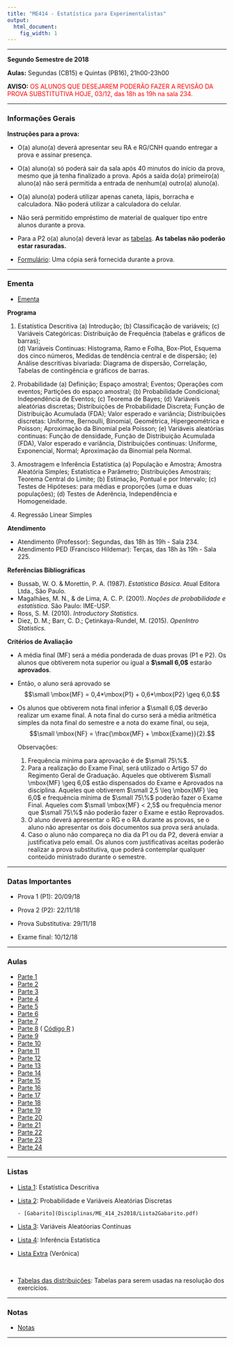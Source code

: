 ```yaml
---
title: "ME414 - Estatística para Experimentalistas"
output:
  html_document:
    fig_width: 1
---
```


----

**Segundo Semestre de 2018**

**Aulas:** Segundas (CB15) e Quintas (PB16), 21h00-23h00 

**AVISO:**<span style="color:red"> OS ALUNOS QUE DESEJAREM PODERÃO FAZER A REVISÃO DA PROVA SUBSTITUTIVA HOJE, 03/12, das 18h as 19h na sala 234.  </span>

----

### Informações Gerais

**Instruções para a prova:**

- O(a) aluno(a) deverá apresentar seu RA e RG/CNH quando entregar a prova e assinar presença.

- O(a) aluno(a) só poderá sair da sala após 40 minutos do início da prova, mesmo que já tenha finalizado a prova. Após a saída do(a) primeiro(a) aluno(a) não será permitida a entrada de nenhum(a) outro(a) aluno(a).

- O(a) aluno(a) poderá utilizar apenas caneta, lápis, borracha e calculadora. Não poderá utilizar a calculadora do celular.

- Não será permitido empréstimo de material de qualquer tipo entre alunos durante a prova. 

- Para a P2 o(a) aluno(a) deverá levar as [tabelas](Disciplinas/ME_414_2s2018/Tabelas.pdf). **As tabelas não poderão estar rasuradas.** 

- [Formulário](Disciplinas/ME_414_2s2018/Formulario.pdf): Uma cópia será fornecida durante a prova.


----

### Ementa

- [Ementa](Disciplinas/ME_414_2s2018/Ementa.pdf)


**Programa**

  1. Estatística Descritiva
    (a) Introdução;
    (b) Classificação de variáveis;	
    (c) Variáveis Categóricas: Distribuição de Frequência (tabelas e gráficos de barras);	
    (d) Variáveis Contínuas: Histograma, Ramo e Folha, Box-Plot, Esquema dos cinco números, Medidas de tendência central e de dispersão;
    (e) Análise descritivas bivariada: Diagrama de dispersão, Correlação, Tabelas de contingência e gráficos de barras.

  2. Probabilidade
    (a) Definição; Espaço amostral; Eventos; Operações com eventos; Partições do espaço amostral;
    (b) Probabilidade Condicional; Independência de Eventos;
    (c) Teorema de Bayes;
    (d) Variáveis aleatórias discretas; Distribuições de Probabilidade Discreta; Função de Distribuição Acumulada (FDA); Valor esperado e variância; Distribuições discretas: Uniforme, Bernoulli, Binomial, Geométrica, Hipergeométrica e Poisson; Aproximação da Binomial pela Poisson;
    (e) Variáveis aleatórias continuas: Função de densidade, Função de Distribuição Acumulada (FDA), Valor esperado e variância, Distribuições continuas: Uniforme, Exponencial, Normal; Aproximação da Binomial pela Normal.

  3. Amostragem e Inferência Estatística
    (a) População e Amostra; Amostra Aleatória Simples; Estatística e Parâmetro; Distribuições Amostrais; Teorema Central do Limite;
    (b) Estimação, Pontual e por Intervalo;
    (c) Testes de Hipóteses: para médias e proporções (uma e duas populações);
    (d) Testes de Aderência, Independência e Homogeneidade.

  4. Regressão Linear Simples

**Atendimento**

- Atendimento (Professor): Segundas, das 18h às 19h - Sala 234.
- Atendimento PED (Francisco Hildemar): Terças, das 18h às 19h - Sala 225.

**Referências Bibliográficas**

- Bussab, W. O. \& Morettin, P. A. (1987). *Estatística Básica*. Atual Editora Ltda., São Paulo.
- Magalhães, M. N., \& de Lima, A. C. P. (2001). *Noções de probabilidade e estatística*. São Paulo: IME-USP.
- Ross, S. M. (2010). *Introductory Statistics.*
- Diez, D. M.; Barr, C. D.; Çetinkaya-Rundel, M. (2015). *OpenIntro Statistics.*


**Critérios de Avaliação**

- A média final (MF) será a média ponderada de duas provas (P1 e P2). Os alunos que obtiverem nota superior ou igual a **$\small 6,0$** estarão **aprovados**. 

- Então, o aluno será aprovado se
  $$\small \mbox{MF} = 0,4*\mbox{P1} + 0,6*\mbox{P2} \geq 6,0.$$

- Os alunos que obtiverem nota final inferior a $\small 6,0$ deverão realizar um exame final. A nota final do curso será a média aritmética simples da nota final do semestre e a nota do exame final, ou seja, 
$$\small \mbox{NF} = \frac{\mbox{MF} + \mbox{Exame}}{2}.$$

  Observações: 

  1. Frequência mínima para aprovação é de $\small 75\%$.
  2. Para a realização do Exame Final, será utilizado o Artigo 57 do Regimento Geral de Graduação. Aqueles que    obtiverem $\small \mbox{MF} \geq 6,0$ estão dispensados do Exame e Aprovados na disciplina. Aqueles que obtiverem $\small 2,5 \leq \mbox{MF} \leq 6,0$ e frequência mínima de $\small 75\%$ poderão fazer o Exame Final. Aqueles com $\small \mbox{MF} < 2,5$ ou frequência menor que $\small 75\%$ não poderão fazer o Exame e estão Reprovados.
  3. O aluno deverá apresentar o RG e o RA durante as provas, se o aluno não apresentar os dois documentos sua    prova será anulada.
  4. Caso o aluno não compareça no dia da P1 ou da P2, deverá enviar a justificativa pelo email. Os alunos com justificativas aceitas poderão realizar a prova substitutiva, que poderá contemplar qualquer conteúdo ministrado durante o semestre.

----

### Datas Importantes

- Prova 1 (P1): 	20/09/18	 

- Prova 2 (P2):   22/11/18	 

- Prova Substitutiva:	29/11/18 

- Exame final:        10/12/18 

---- 

### Aulas

- [Parte 1](Disciplinas/ME_414_2s2018/parte01/parte01.html)
- [Parte 2](Disciplinas/ME_414_2s2018/parte02/parte02.html)
- [Parte 3](Disciplinas/ME_414_2s2018/parte03/parte03.html)
- [Parte 4](Disciplinas/ME_414_2s2018/parte04/parte04.html)
- [Parte 5](Disciplinas/ME_414_2s2018/parte05/parte05.html)
- [Parte 6](Disciplinas/ME_414_2s2018/parte06/parte06.html)
- [Parte 7](Disciplinas/ME_414_2s2018/parte07/parte07.html)
- [Parte 8](Disciplinas/ME_414_2s2018/parte08/parte08.html) ( [Código R](Disciplinas/ME_414_2s2018/parte08/PortaDosDesesperados.R) )
- [Parte 9](Disciplinas/ME_414_2s2018/parte09/parte09.html)
- [Parte 10](Disciplinas/ME_414_2s2018/parte10/parte10.html)
- [Parte 11](Disciplinas/ME_414_2s2018/parte11/parte11.html)
- [Parte 12](Disciplinas/ME_414_2s2018/parte12/parte12.html)
- [Parte 13](Disciplinas/ME_414_2s2018/parte13/parte13.html)
- [Parte 14](Disciplinas/ME_414_2s2018/parte14/parte14.html)
- [Parte 15](Disciplinas/ME_414_2s2018/parte15/parte15.html)
- [Parte 16](Disciplinas/ME_414_2s2018/parte16/parte16.html)
- [Parte 17](Disciplinas/ME_414_2s2018/parte17/parte17.html)
- [Parte 18](Disciplinas/ME_414_2s2018/parte18/parte18.html)
- [Parte 19](Disciplinas/ME_414_2s2018/parte19/parte19.html)
- [Parte 20](Disciplinas/ME_414_2s2018/parte20/parte20.html)
- [Parte 21](Disciplinas/ME_414_2s2018/parte21/parte21.html)
- [Parte 22](Disciplinas/ME_414_2s2018/parte22/parte22.html)
- [Parte 23](Disciplinas/ME_414_2s2018/parte23/parte23.html)
- [Parte 24](Disciplinas/ME_414_2s2018/parte24/parte24.html)


---- 

### Listas

- [Lista 1](Disciplinas/ME_414_2s2018/Lista1.pdf): Estatística Descritiva

- [Lista 2](Disciplinas/ME_414_2s2018/Lista2.pdf): Probabilidade e Variáveis Aleatórias Discretas
      
      - [Gabarito](Disciplinas/ME_414_2s2018/Lista2Gabarito.pdf)

- [Lista 3](Disciplinas/ME_414_2s2018/Lista3.pdf): Variáveis Aleatóorias Contínuas

- [Lista 4](Disciplinas/ME_414_2s2018/Lista4.pdf): Inferência Estatística

- [Lista Extra](Disciplinas/ME_414_2s2018/ListaExtra_Veronica.pdf) (Verônica)

</br>

- [Tabelas das distribuições](Disciplinas/ME_414_2s2018/Tabelas.pdf): Tabelas para serem usadas na resolução dos exercícios. 
    
----

### Notas

      
- [Notas](Disciplinas/ME_414_2s2018/notas.html)
      
----